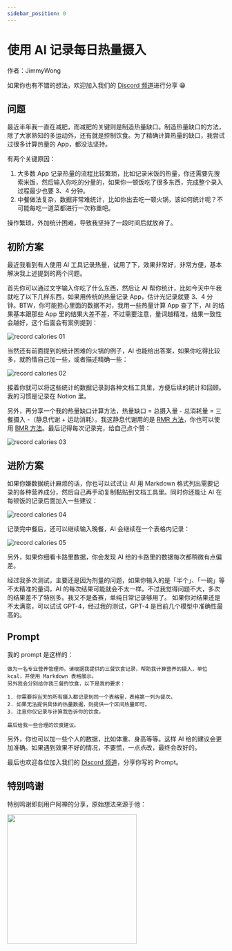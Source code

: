 ```yaml
---
sidebar_position: 0
---
```


# 使用 AI 记录每日热量摄入


作者：JimmyWong

如果你也有不错的想法，欢迎加入我们的 [Discord 频道](https://discord.gg/B7Z7wjuUPg)进行分享 😁

## 问题

最近半年我一直在减肥，而减肥的关键则是制造热量缺口。制造热量缺口的方法，除了大家熟知的多运动外，还有就是控制饮食。为了精确计算热量的缺口，我尝试过很多计算热量的 App，都没法坚持。

有两个关键原因：

1. 大多数 App 记录热量的流程比较繁琐，比如记录米饭的热量，你还需要先搜索米饭，然后输入你吃的分量的，如果你一顿饭吃了很多东西，完成整个录入过程最少也要 3、4 分钟。
2. 中餐做法复杂，数据非常难统计，比如你出去吃一顿火锅，该如何统计呢？不可能每吃一道菜都进行一次称重吧。

操作繁琐，外加统计困难，导致我坚持了一段时间后就放弃了。

## 初阶方案

最近我看到有人使用 AI 工具记录热量，试用了下，效果非常好，非常方便，基本解决我上述提到的两个问题。

首先你可以通过文字输入你吃了什么东西，然后让 AI 帮你统计，比如今天中午我就吃了以下几样东西，如果用传统的热量记录 App，估计光记录就要 3、4 分钟。BTW，你可能担心里面的数据不对，我用一些热量计算 App 查了下，AI 的结果基本跟那些 App 里的结果大差不差，不过需要注意，量词越精准，结果一致性会越好，这个后面会有案例提到：

![record calories 01](../assets/img/record-calories-01.png)

当然还有前面提到的统计困难的火锅的例子，AI 也能给出答案，如果你吃得比较多，就酌情自己加一些，或者描述精确一些：

![record calories 02](../assets/img/record-calories-02.png)

接着你就可以将这些统计的数据记录到各种文档工具里，方便后续的统计和回顾。我的习惯是记录在 Notion 里。

另外，再分享一个我的热量缺口计算方法，热量缺口 = 总摄入量 - 总消耗量 = 三餐摄入 -（静息代谢 + 运动消耗）。我这静息代谢用的是 [RMR 方法](https://purecalculators.com/zh-CN/rmr-resting-metabolic-rate-calculator)，你也可以使用 [BMR 方法](https://purecalculators.com/zh-CN/bmr-calculator)。最后记得每次记录完，给自己点个赞：

![record calories 03](../assets/img/record-calories-03.png)

## 进阶方案

如果你嫌数据统计麻烦的话，你也可以试试让 AI 用 Markdown 格式列出需要记录的各种营养成分，然后自己再手动复制黏贴到文档工具里。同时你还能让 AI 在每顿饭的记录后面加入一些建议：

![record calories 04](../assets/img/record-calories-04.png)

记录完中餐后，还可以继续输入晚餐，AI 会继续在一个表格内记录：

![record calories 05](../assets/img/record-calories-05.png)

另外，如果你细看卡路里数据，你会发现 AI 给的卡路里的数据每次都稍微有点偏差。

经过我多次测试，主要还是因为剂量的问题，如果你输入的是「半个」、「一碗」等不太精准的量词，AI 的每次结果可能就会不太一样。不过我觉得问题不大，多次的结果差不了特别多。我又不是备赛，单纯日常记录够用了。
如果你对结果还是不太满意，可以试试 GPT-4，经过我的测试，GPT-4 是目前几个模型中准确性最高的。

## Prompt

我的 prompt 是这样的：

```
做为一名专业营养管理师。请根据我提供的三餐饮食记录，帮助我计算营养的摄入，单位 kcal，并使用 Markdown 表格展示。
另外我会分别给你我三餐的饮食，以下是我的要求：

1. 你需要将当天的所有摄入都记录到同一个表格里，表格第一列为餐次。
2. 如果无法提供具体的热量数据，则提供一个区间热量即可。
3. 注意你仅记录与计算我告诉你的饮食。

最后给我一些合理的饮食建议。
```

另外，你也可以加一些个人的数据，比如体重、身高等等。这样 AI 给的建议会更加准确。如果遇到效果不好的情况，不要慌，一点点改，最终会改好的。

最后也欢迎各位加入我们的 [Discord 频道](https://discord.gg/B7Z7wjuUPg)，分享你写的 Prompt。

## 特别鸣谢

特别鸣谢即刻用户阿禅的分享，原始想法来源于他：

<img src={recordCalories06} width="300" />
